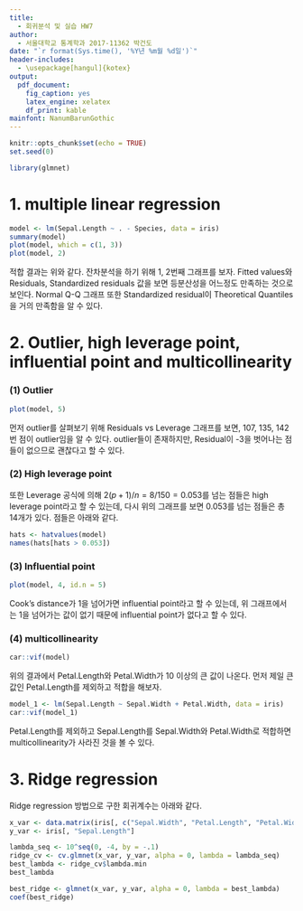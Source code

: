 ```yaml
---
title: 
  - 회귀분석 및 실습 HW7
author: 
  - 서울대학교 통계학과 2017-11362 박건도
date: "`r format(Sys.time(), '%Y년 %m월 %d일')`"
header-includes:
  - \usepackage[hangul]{kotex}
output:
  pdf_document:
    fig_caption: yes
    latex_engine: xelatex
    df_print: kable
mainfont: NanumBarunGothic
---
```



```r
knitr::opts_chunk$set(echo = TRUE)
set.seed(0)
```

```r
library(glmnet)
```

# 1. multiple linear regression
```r
model <- lm(Sepal.Length ~ . - Species, data = iris)
summary(model)
plot(model, which = c(1, 3))
plot(model, 2)
```

적합 결과는 위와 같다. \newline
잔차분석을 하기 위해 1, 2번째 그래프를 보자. Fitted values와 Residuals, Standardized residuals 값을 보면 등분산성을 어느정도 만족하는 것으로 보인다. Normal Q-Q 그래프 또한 Standardized residual이 Theoretical Quantiles을 거의 만족함을 알 수 있다.

# 2. Outlier, high leverage point, influential point and multicollinearity


### (1) Outlier

```r
plot(model, 5)
```

먼저 outlier를 살펴보기 위해 Residuals vs Leverage 그래프를 보면, 107, 135, 142번 점이 outlier임을 알 수 있다.\newline
outlier들이 존재하지만, Residual이 -3을 벗어나는 점들이 없으므로 괜찮다고 할 수 있다. 

### (2) High leverage point

또한 Leverage 공식에 의해 $2(p+1)/n=8/150 = 0.053$를 넘는 점들은 high leverage point라고 할 수 있는데, 다시 위의 그래프를 보면 0.053를 넘는 점들은 총 14개가 있다. 점들은 아래와 같다.
```r
hats <- hatvalues(model)
names(hats[hats > 0.053])
```

### (3) Influential point

```r
plot(model, 4, id.n = 5)
```

Cook's distance가 1을 넘어가면 influential point라고 할 수 있는데, 위 그래프에서는 1을 넘어가는 값이 없기 때문에 influential point가 없다고 할 수 있다.

### (4) multicollinearity
```r
car::vif(model)
```

위의 결과에서 Petal.Length와 Petal.Width가 10 이상의 큰 값이 나온다. 먼저 제일 큰 값인 Petal.Length를 제외하고 적합을 해보자.

```r
model_1 <- lm(Sepal.Length ~ Sepal.Width + Petal.Width, data = iris)
car::vif(model_1)
```
Petal.Length를 제외하고 Sepal.Length를 Sepal.Width와 Petal.Width로 적합하면 multicollinearity가 사라진 것을 볼 수 있다.

# 3. Ridge regression

Ridge regression 방법으로 구한 회귀계수는 아래와 같다.

```r
x_var <- data.matrix(iris[, c("Sepal.Width", "Petal.Length", "Petal.Width")])
y_var <- iris[, "Sepal.Length"]

lambda_seq <- 10^seq(0, -4, by = -.1)
ridge_cv <- cv.glmnet(x_var, y_var, alpha = 0, lambda = lambda_seq)
best_lambda <- ridge_cv$lambda.min
best_lambda

best_ridge <- glmnet(x_var, y_var, alpha = 0, lambda = best_lambda)
coef(best_ridge)
```